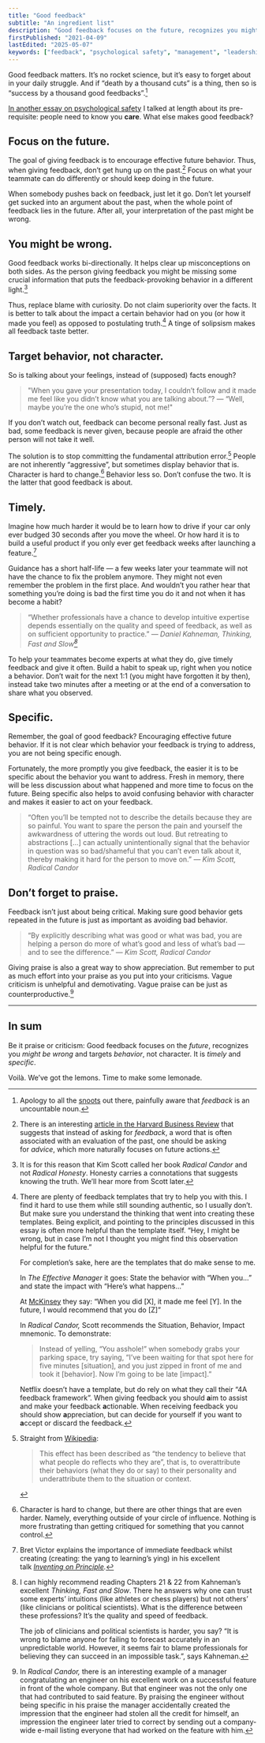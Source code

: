 ```yaml
---
title: "Good feedback"
subtitle: "An ingredient list"
description: "Good feedback focuses on the future, recognizes you might be wrong and targets behavior, not character. It is timely and specific."
firstPublished: "2021-04-09"
lastEdited: "2025-05-07"
keywords: ["feedback", "psychological safety", "management", "leadership"]
---
```


Good feedback matters. It’s no rocket science, but it’s easy to forget about in your daily struggle. And if “death by a thousand cuts” is a thing, then so is “success by a thousand good feedbacks”.[^1]

[^1]: Apology to all the [snoots](https://fs.blog/snootlet/) out there, painfully aware that *feedback* is an uncountable noun.

[In another essay on psychological safety](https://medium.com/luminovo/on-the-bare-necessity-of-psychological-safety-bdb34e311b8c) I talked at length about its pre-requisite: people need to know you **care**. What else makes good feedback?

## Focus on the future.

The goal of giving feedback is to encourage effective future behavior. Thus, when giving feedback, don’t get hung up on the past.[^2] Focus on what your teammate can do differently or should keep doing in the future.

[^2]: There is an interesting [article in the Harvard Business Review](https://hbr.org/2019/09/why-asking-for-advice-is-more-effective-than-asking-for-feedback) that suggests that instead of asking for *feedback*, a word that is often associated with an evaluation of the past, one should be asking for *advice*, which more naturally focuses on future actions.

When somebody pushes back on feedback, just let it go. Don’t let yourself get sucked into an argument about the past, when the whole point of feedback lies in the future. After all, your interpretation of the past might be wrong.

## You might be wrong.

Good feedback works bi-directionally. It helps clear up misconceptions on both sides. As the person giving feedback you might be missing some crucial information that puts the feedback-provoking behavior in a different light.[^3]

[^3]: It is for this reason that Kim Scott called her book *Radical Candor* and not *Radical Honesty*. Honesty carries a connotations that suggests knowing the truth. We’ll hear more from Scott later.

Thus, replace blame with curiosity. Do not claim superiority over the facts. It is better to talk about the impact a certain behavior had on you (or how it made you feel) as opposed to postulating truth.[^4] A tinge of solipsism makes all feedback taste better.

[^4]:
    There are plenty of feedback templates that try to help you with this. I find it hard to use them while still sounding authentic, so I usually don’t. But make sure you understand the thinking that went into creating these templates. Being explicit, and pointing to the principles discussed in this essay is often more helpful than the template itself. “Hey, I might be wrong, but in case I’m not I thought you might find this observation helpful for the future.”

    For completion’s sake, here are the templates that do make sense to me.

    In *The Effective Manager* it goes: State the behavior with “When you…” and state the impact with “Here’s what happens…”

    At [McKinsey](http://workingwithmckinsey.blogspot.com/2012/11/giving-mckinsey-style-feedback-model.html) they say: “When you did [X], it made me feel [Y]. In the future, I would recommend that you do [Z]”

    In *Radical Candor,* Scott recommends the Situation, Behavior, Impact mnemonic. To demonstrate:

    > Instead of yelling, “You asshole!” when somebody grabs your parking space, try saying, “I’ve been waiting for that spot here for five minutes [situation], and you just zipped in front of me and took it [behavior]. Now I’m going to be late [impact].”

    Netflix doesn’t have a template, but do rely on what they call their “4A feedback framework”. When giving feedback you should **a**im to assist and make your feedback **a**ctionable. When receiving feedback you should show **a**ppreciation, but can decide for yourself if you want to **a**ccept or discard the feedback.

## Target behavior, not character.

So is talking about your feelings, instead of (supposed) facts enough?

> "When you gave your presentation today, I couldn’t follow and it made me feel like you didn’t know what you are talking about.”? — “Well, maybe you’re the one who’s stupid, not me!"

If you don’t watch out, feedback can become personal really fast. Just as bad, some feedback is never given, because people are afraid the other person will not take it well.

The solution is to stop committing the fundamental attribution error.[^5] People are not inherently “aggressive”, but sometimes display behavior that is. Character is hard to change.[^6] Behavior less so. Don’t confuse the two. It is the latter that good feedback is about.

[^5]:
    Straight from [Wikipedia](https://en.wikipedia.org/wiki/Fundamental_attribution_error):

    > This effect has been described as “the tendency to believe that what people do reflects who they are”, that is, to overattribute their behaviors (what they do or say) to their personality and underattribute them to the situation or context.

[^6]: Character is hard to change, but there are other things that are even harder. Namely, everything outside of your circle of influence. Nothing is more frustrating than getting critiqued for something that you cannot control.

## Timely.

Imagine how much harder it would be to learn how to drive if your car only ever budged 30 seconds after you move the wheel. Or how hard it is to build a useful product if you only ever get feedback weeks after launching a feature.[^7]

[^7]: Bret Victor explains the importance of immediate feedback whilst creating (creating: the yang to learning’s ying) in his excellent talk [_Inventing on Principle_](https://vimeo.com/36579366)_._

Guidance has a short half-life — a few weeks later your teammate will not have the chance to fix the problem anymore. They might not even remember the problem in the first place. And wouldn’t you rather hear that something you’re doing is bad the first time you do it and not when it has become a habit?

> “Whether professionals have a chance to develop intuitive expertise depends essentially on the quality and speed of feedback, as well as on sufficient opportunity to practice.” — <cite>Daniel Kahneman, Thinking, Fast and Slow[^8]</cite>

[^8]:
    I can highly recommend reading Chapters 21 & 22 from Kahneman’s excellent *Thinking, Fast and Slow*. There he answers why one can trust some experts’ intuitions (like athletes or chess players) but not others’ (like clinicians or political scientists). What is the difference between these professions? It’s the quality and speed of feedback.

    The job of clinicians and political scientists is harder, you say? “It is wrong to blame anyone for failing to forecast accurately in an unpredictable world. However, it seems fair to blame professionals for believing they can succeed in an impossible task.”, says Kahneman.

To help your teammates become experts at what they do, give timely feedback and give it often. Build a habit to speak up, right when you notice a behavior. Don’t wait for the next 1:1 (you might have forgotten it by then), instead take two minutes after a meeting or at the end of a conversation to share what you observed.

## Specific.

Remember, the goal of good feedback? Encouraging effective future behavior. If it is not clear which behavior your feedback is trying to address, you are not being specific enough.

Fortunately, the more promptly you give feedback, the easier it is to be specific about the behavior you want to address. Fresh in memory, there will be less discussion about what happened and more time to focus on the future. Being specific also helps to avoid confusing behavior with character and makes it easier to act on your feedback.

> “Often you’ll be tempted not to describe the details because they are so painful. You want to spare the person the pain and yourself the awkwardness of uttering the words out loud. But retreating to abstractions […] can actually unintentionally signal that the behavior in question was so bad/shameful that you can’t even talk about it, thereby making it hard for the person to move on.” — <cite>Kim Scott, Radical Candor</cite>

## Don’t forget to praise.

Feedback isn’t just about being critical. Making sure good behavior gets repeated in the future is just as important as avoiding bad behavior.

> “By explicitly describing what was good or what was bad, you are helping a person do more of what’s good and less of what’s bad — and to see the difference.” — <cite>Kim Scott, Radical Candor</cite>

Giving praise is also a great way to show appreciation. But remember to put as much effort into your praise as you put into your criticisms. Vague criticism is unhelpful and demotivating. Vague praise can be just as counterproductive.[^9]

[^9]: In *Radical Candor,* there is an interesting example of a manager congratulating an engineer on his excellent work on a successful feature in front of the whole company. But that engineer was not the only one that had contributed to said feature. By praising the engineer without being specific in his praise the manager accidentally created the impression that the engineer had stolen all the credit for himself, an impression the engineer later tried to correct by sending out a company-wide e-mail listing everyone that had worked on the feature with him.

---

## In sum

Be it praise or criticism: Good feedback focuses on the _future_, recognizes you _might be wrong_ and targets _behavior_, not character. It is _timely_ and _specific_.

Voilà. We’ve got the lemons. Time to make some lemonade.

